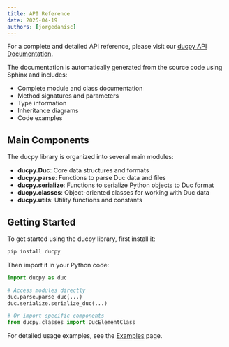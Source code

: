```yaml
---
title: API Reference
date: 2025-04-19
authors: [jorgedanisc]
---
```



For a complete and detailed API reference, please visit our [ducpy API Documentation](https://ducflair.github.io/duc/).

The documentation is automatically generated from the source code using Sphinx and includes:

- Complete module and class documentation
- Method signatures and parameters 
- Type information
- Inheritance diagrams
- Code examples

## Main Components

The ducpy library is organized into several main modules:

- **ducpy.Duc**: Core data structures and formats
- **ducpy.parse**: Functions to parse Duc data and files
- **ducpy.serialize**: Functions to serialize Python objects to Duc format
- **ducpy.classes**: Object-oriented classes for working with Duc data
- **ducpy.utils**: Utility functions and constants

## Getting Started

To get started using the ducpy library, first install it:

```bash
pip install ducpy
```

Then import it in your Python code:

```python
import ducpy as duc

# Access modules directly
duc.parse.parse_duc(...)
duc.serialize.serialize_duc(...)

# Or import specific components
from ducpy.classes import DucElementClass
```

For detailed usage examples, see the [Examples](/docs/libraries/python/examples) page. 